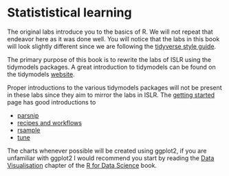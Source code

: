 # Statististical learning

The original labs introduce you to the basics of R. We will not repeat that endeavor here as it was done well. You will notice that the labs in this book will look slightly different since we are following the [tidyverse style guide](https://style.tidyverse.org/).

The primary purpose of this book is to rewrite the labs of ISLR using the tidymodels packages. A great introduction to tidymodels can be found on the tidymodels [website](https://www.tidymodels.org/).

Proper introductions to the various tidymodels packages will not be present in these labs since they aim to mirror the labs in ISLR. The [getting started](https://www.tidymodels.org/start/) page has good introductions to

- [parsnip](https://www.tidymodels.org/start/models/)
- [recipes and workflows](https://www.tidymodels.org/start/recipes/)
- [rsample](https://www.tidymodels.org/start/resampling/)
- [tune](https://www.tidymodels.org/start/tuning/)

The charts whenever possible will be created using ggplot2, if you are unfamiliar with ggplot2 I would recommend you start by reading the [Data Visualisation](https://r4ds.had.co.nz/data-visualisation.html) chapter of the [R for Data Science](https://r4ds.had.co.nz/index.html) book.
